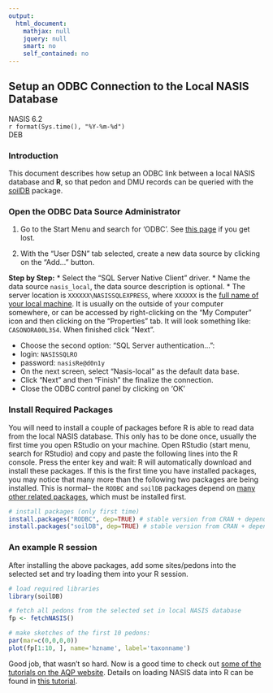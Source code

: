 ---
output:
  html_document:
    mathjax: null
    jquery: null
    smart: no
    self_contained: no
---

## Setup an ODBC Connection to the Local NASIS Database
NASIS 6.2
<br>`r format(Sys.time(), "%Y-%m-%d")`
<br>DEB

### Introduction
This document describes how setup an ODBC link between a local NASIS database and **R**, so that pedon and DMU records can be queried with the [soilDB](https://r-forge.r-project.org/scm/viewvc.php/*checkout*/docs/soilDB/soilDB-Intro.html?root=aqp) package.


### Open the ODBC Data Source Administrator
 1. Go to the Start Menu and search for 'ODBC'. See [this page](http://msdn.microsoft.com/en-us/library/ms188691.aspx) if you get lost. 
 
 2. With the "User DSN" tab selected, create a new data source by clicking on the "Add..." button. 

**Step by Step:**
 * Select the "SQL Server Native Client" driver.
 * Name the data source `nasis_local`, the data source description is optional.
 * The server location is `XXXXXX\NASISSQLEXPRESS`, where `XXXXXX` is the [full name of your local machine](http://windows.microsoft.com/en-us/windows7/find-your-computer-name). It is usually on the outside of your computer somewhere, or can be accessed by right-clicking on the "My Computer" icon and then clicking on the "Properties" tab. It will look something like: `CASONORA00L354`. When finished click "Next".

* Choose the second option: "SQL Server authentication...":
* login: `NASISSQLRO`
* password: `nasisRe@d0n1y`
* On the next screen, select "Nasis-local" as the default data base.
* Click "Next" and then "Finish" the finalize the connection.
* Close the ODBC control panel by clicking on 'OK'


### Install Required Packages
You will need to install a couple of packages before R is able to read data from the local NASIS database. This only has to be done once, usually the first time you open RStudio on your machine. Open RStudio (start menu, search for RStudio) and copy and paste the following lines into the R console. Press the enter key and wait: R will automatically download and install these packages. If this is the first time you have installed packages, you may notice that many more than the following two packages are being installed. This is normal-- the `RODBC` and `soilDB` packages depend on [many other related packages](http://mran.revolutionanalytics.com/packagedata/graphs/soilDB.png), which must be installed first.

```{r install-packages, eval=FALSE}
# install packages (only first time)
install.packages("RODBC", dep=TRUE) # stable version from CRAN + dependencies
install.packages("soilDB", dep=TRUE) # stable version from CRAN + dependencies
```


### An example R session
After installing the above packages, add some sites/pedons into the selected set and try loading them into your R session.
```{r example, eval=FALSE}
# load required libraries
library(soilDB)

# fetch all pedons from the selected set in local NASIS database
fp <- fetchNASIS()

# make sketches of the first 10 pedons:
par(mar=c(0,0,0,0))
plot(fp[1:10, ], name='hzname', label='taxonname')
```

Good job, that wasn't so hard. Now is a good time to check out [some of the tutorials on the AQP website](http://aqp.r-forge.r-project.org/). Details on loading NASIS data into R can be found in [this tutorial](https://r-forge.r-project.org/scm/viewvc.php/*checkout*/docs/soilDB/fetchNASIS-mini-tutorial.html?root=aqp).







